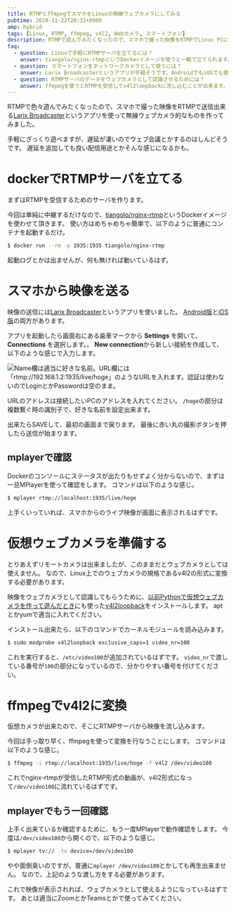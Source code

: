 ```yaml
---
title: RTMPとffmpegでスマホをLinuxの無線ウェブカメラにしてみる
pubtime: 2020-11-22T20:31+0900
amp: hybrid
tags: [Linux, RTMP, ffmpeg, v4l2, Webカメラ, スマートフォン]
description: RTMPで遊んでみたくなったので、スマホで撮った映像をRTMPでLinux PCに送信して無線ウェブカメラ的なものを作ってみました。アプリやDockerイメージが揃っているので、結構手軽に試せる感じです。
faq:
  - question: Linuxで手軽にRTMPサーバを立てるには？
    answer: tiangolo/nginx-rtmpというDockerイメージを使うと一瞬で立てられます。
  - question: スマートフォンをネットワークカメラとして使うには？
    answer: Larix Broadcasterというアプリが手軽そうです。AndroidでもiOSでも使えます。
  - question: RTMPサーバのデータをウェブカメラとして認識させるためには？
    answer: ffmpegを使うとRTMPを受信してv4l2loopbackに流し込むことが出来ます。
---
```


RTMPで色々遊んでみたくなったので、スマホで撮った映像をRTMPで送信出来る[Larix Broadcaster](https://softvelum.com/larix/)というアプリを使って無線ウェブカメラ的なものを作ってみました。

手軽にざっくり遊べますが、遅延が凄いのでウェブ会議とかするのはしんどそうです。
遅延を追加しても良い配信用途とかそんな感じになるかも。


# dockerでRTMPサーバを立てる

まずはRTMPを受信するためのサーバを作ります。

今回は単純に中継するだけなので、[tiangolo/nginx-rtmp](https://hub.docker.com/r/tiangolo/nginx-rtmp/)というDockerイメージを使わせて頂きます。
使い方はめちゃめちゃ簡単で、以下のように普通にコンテナを起動するだけ。

``` bash
$ docker run --rm -p 1935:1935 tiangolo/nginx-rtmp
```

起動ログとかは出ませんが、何も無ければ動いているはず。


# スマホから映像を送る

映像の送信には[Larix Broadcaster](https://softvelum.com/larix/)というアプリを使いました。
[Android版](https://play.google.com/store/apps/details?id=com.wmspanel.larix_broadcaster)と[iOS版](https://apps.apple.com/jp/app/larix-broadcaster/id1042474385)の両方があります。

アプリを起動したら画面右にある歯車マークから **Settings** を開いて、 **Connections** を選択します。。
**New connection**から新しい接続を作成して、以下のような感じで入力します。

![Name欄は適当に好きな名前。URL欄には「rtmp://192.168.1.2:1935/live/hoge」のようなURLを入れます。認証は使わないのでLoginとかPasswordは空のまま。](/blog/2020/11/larix-broadcaster.jpg "256x512")

URLのアドレスは接続したいPCのアドレスを入れてください。
`/hoge`の部分は複数繋ぐ時の識別子で、好きな名前を設定出来ます。

出来たらSAVEして、最初の画面まで戻ります。
最後に赤い丸の撮影ボタンを押したら送信が始まります。

## mplayerで確認

Dockerのコンソールにステータスが出たりもせずよく分からないので、まずは一旦MPlayerを使って確認をします。
コマンドは以下のような感じ。

``` bash
$ mplayer rtmp://localhost:1935/live/hoge
```

上手くいっていれば、スマホからのライブ映像が画面に表示されるはずです。


# 仮想ウェブカメラを準備する

とりあえずリモートカメラは出来ましたが、このままだとウェブカメラとしては使えません。
なので、Linux上でのウェブカメラの規格であるv4l2の形式に変換する必要があります。

映像をウェブカメラとして認識してもらうために、[以前Pythonで仮想ウェブカメラを作って遊んだとき](/blog/2020/08/python-opencv-create-virtual-webcam)にも使った[v4l2loopback](https://github.com/umlaeute/v4l2loopback)をインストールします。
aptとかyumで適当に入れてください。

インストール出来たら、以下のコマンドでカーネルモジュールを読み込みます。

``` bash
$ sudo modprobe v4l2loopback exclusive_caps=1 video_nr=100
```

これを実行すると、`/etc/video100`が追加されているはずです。
`video_nr`で渡している番号が`100`の部分になっているので、分かりやすい番号を付けてください。


# ffmpegでv4l2に変換

仮想カメラが出来たので、そこにRTMPサーバから映像を流し込みます。

今回は手っ取り早く、ffmpegを使って変換を行なうことにします。
コマンドは以下のような感じ。

``` bash
$ ffmpeg -i rtmp://localhost:1935/live/hoge -f v4l2 /dev/video100
```

これでnginx-rtmpが受信したRTMP形式の動画が、v4l2形式になって`/dev/video100`に流れているはずです。


## mplayerでもう一回確認

上手く出来ているか確認するために、もう一度MPlayerで動作確認をします。
今度は`/dev/video100`から開くので、以下のような感じ。

``` bash
$ mplayer tv:// -tv device=/dev/video100
```

やや面倒臭いのですが、普通に`mplayer /dev/video100`とかしても再生出来ません。
なので、上記のような渡し方をする必要があります。

これで映像が表示されれば、ウェブカメラとして使えるようになっているはずです。
あとは適当にZoomとかTeamsとかで使ってみてください。
